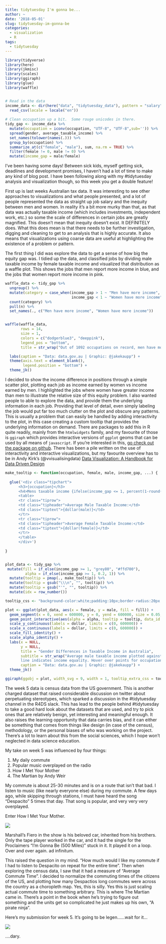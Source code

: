 ```yaml
---
title: tidytuesday I'm gonna be...
author: ~
date: '2018-05-01'
slug: tidytuesday-im-gonna-be
categories: 
  - visualization
  - R
tags: 
  - tidytuesday
---
```


```r
library(tidyverse)
library(here)
library(jkmisc)
library(scales)
library(ggiraph)
library(glue)
library(waffle)


# Read in the data
income_data <- dir(here("data", "tidytuesday_data"), pattern = "salary", full.names = TRUE) %>% 
  read_csv(locale = locale("en"))
 
# Clean occupation up a bit.  Some rouge unicodes in there.
tidy_gap <- income_data %>% 
  mutate(occupation = iconv(occupation, "UTF-8", "UTF-8",sub='')) %>% 
  spread(gender, average_taxable_income) %>%
  set_names(tolower(names(.))) %>% 
  group_by(occupation) %>% 
  summarize_at(c("female", "male"), sum, na.rm = TRUE) %>% 
  filter(female != 0, male != 0) %>% 
  mutate(income_gap = male/female)

```

I've been having some days!  Between sick kids, myself getting sick, deadlines and development promises, I haven't had a lot of time to make any kind of blog post.  I have been following along with my #tidytuesday analysis and visualization though, so this week you get a double feature!

First up is last weeks Australian tax data.  It was interesting to see other approaches to visualizations and what people presented, and a lot of people represented the data as straight up job salary and the inequity between men and women.  In reality it's a bit more murky than that, as that data was actually taxable income (which includes investments, independent work, etc.) so some the scale of differences in certain jobs are greatly magnified.  This doesn't mean that inequity doesn't exist.  It DEFINITELY does.  What this does mean is that there needs to be further investigation, digging and cleaning to get to an analysis that is highly accurate.  It also means that visualizations using coarse data are useful at highlighting the existence of a problem or pattern.

The first thing I did was explore the data to get a sense of how big the equity gap was. I tidied up the data, and classified jobs by dividing male taxable income by female taxable income and visualized that distribution as a waffle plot.  This shows the jobs that men report more income in blue, and the jobs that women report more income in pink.

```r
waffle_data <- tidy_gap %>% 
  ungroup() %>% 
  mutate(category = case_when(income_gap > 1 ~ "Men have more income",
                              income_gap < 1 ~ "Women have more income"))%>% 
  count(category) %>% 
  pull(n) %>% 
  set_names(., c("Men have more income", "Women have more income"))


waffle(waffle_data, 
       rows = 14,
       size = 1,
       colors = c("dodgerblue3", "deeppink"), 
       legend_pos = "bottom", 
       title = str_wrap("Out of 1092 occupations on record, men have more taxable income than women in 1011 of them.  That's 92.5% of occupations for those counting at home.", 70)) + 

  labs(caption = "Data: data.gov.au | Graphic: @jakekaupp") +
  theme(axis.text = element_blank(),
        legend.position = "bottom") +
  theme_jk()
```


I decided to show the income difference in positions through a simple scatter plot, plotting each job as income earned by women vs income earned by men. I highlighted the jobs where women have greater income than men to illustrate the relative size of this equity problem.  I also wanted people to able to explore the data, and provide them the underlying information in each job.  Providing that level of detail, even simply labeling the job would put far too much clutter on the plot and obscure any patterns.  This is usually a problem that can easily be handled by adding interactivity to the plot, in this case creating a custom tooltip that provides the underlying information on demand.  There are packages to add this in R quite readily, mainly from the `htmlwidgets` family, and my favourite of those is `ggiraph` which provides interactive versions of `ggplot` geoms that can be used by all means of `javascript`.  If you're interested in this, [go check out the package on github](https://github.com/davidgohel/ggiraph).  There has been a pile written on the use of interactivity and interactive visualizations, but my favourite overview has to be in Andy Kirk's (@vvisualisingdata) [Data Visualization: A Handbook for Data Driven Design](http://www.visualisingdata.com/book/)

```r

make_tooltip <- function(occupation, female, male, income_gap, ...) {
 
  glue('<div class="tipchart">
      <h3>{occupation}</h3>
      <h4>Mens taxable income {ifelse(income_gap <= 1, percent(1-round(income_gap, 2)), percent(round(income_gap, 2)))} {ifelse(income_gap <= 1, "less", "more")} than womens</h4>
      <table>
      <tr class="tiprow">
      <td class="tipheader">Average Male Taxable Income:</td>
      <td class="tiptext">{dollar(male)}</td>
      </tr>
      <tr class="tiprow">
      <td class="tipheader">Average Female Taxable Income:</td>
      <td class="tiptext">{dollar(female)}</td>
      </tr>
      </table>
      </div>')
  
}


plot_data <- tidy_gap %>% 
 mutate(fill = if_else(income_gap >= 1, "grey80", "#ffd700"),
         alpha = if_else(income_gap >= 1, 0.2, 1)) %>% 
  mutate(tooltip = pmap(., make_tooltip)) %>% 
  mutate(tooltip = gsub("\\\n", "", tooltip)) %>% 
  mutate(tooltip = gsub("'", "", tooltip)) %>% 
  mutate(idx = row_number())

tooltip_css <- "background-color:white;padding:10px;border-radius:20px 20px 20px 20px;border-color:black;border-style:solid;border-width:1px"

plot <- ggplot(plot_data, aes(x = female, y = male, fill = fill)) +
  geom_segment(x = 0, xend = 600000, y = 0, yend = 600000, size = 0.05, color = "grey80") +
  geom_point_interactive(aes(alpha = alpha, tooltip = tooltip, data_id = idx), shape = 21, color = "grey30", size = 3) +
  scale_y_continuous(labels = dollar, limits = c(0, 600000)) +
  scale_x_continuous(labels = dollar, limits = c(0, 600000)) +
  scale_fill_identity() +
  scale_alpha_identity() +
  labs(x = NULL, 
       y = NULL, 
       title = "Gender Differences in Taxable Income in Australia",
       subtitle = str_wrap("Average male taxable income plotted against average female taxable income by occupation. Yellow dots indicate occupations where women have more taxable income than their male counterparts, 
       line indicates income equality. Hover over points for occupation, % difference and detailed income.", 100),
       caption = "Data: data.gov.au | Graphic: @jakekaupp") +
  theme_jk()

ggiraph(ggobj = plot, width_svg = 9, width = 1, tooltip_extra_css = tooltip_css)

```

The week 5 data is census data from the US government.  This is another charged dataset that raised considerable discussion on twitter about perpetuating stereotypes, which sparked a discussion in the #tidytuesday channel in the R4DS slack.  This has lead to the people behind #tidytuesday to take a good hard look about the datasets that are used, and try to pick ones that are relatively benign, yet interesting and meaningful enough.  It also raises the learning opportunity that data carries bias, and it can either be something that comes from things like design (in case of the census), methodology, or the personal biases of who was working on the project.  There's a lot to learn about this from the social sciences, which I hope won't neglected in data science education.

My take on week 5 was influenced by four things:

1. My daily commute
2. Popular music overplayed on the radio
3. How I Met Your Mother
4. The Martian by Andy Weir

My commute is about 25-30 minutes and is on a route that isn't that bad.  I listen to music (like nearly everyone else) during my commute.  A few days ago, while skipping through stations, I must have heard the song "Despacito"  5 times that day.  That song is popular, and very very very overplayed. 

Enter How I Met Your Mother.

![](https://thedoublevision.files.wordpress.com/2014/03/8xgrbm1415hy.jpg)

Marshall's Fiero in the show is his beloved car, inherited from his brothers.  Only the tape player worked in the car, and it had the single for the Proclaimers "I'm Gonna Be (500 Miles)" stuck in it.  It played it on a loop.  Over and over again. ad infinitum.

This raised the question in my mind.  "How much would I like my commute if I had to listen to Despacito on repeat for the entire time".  Then when exploring the census data, I saw that it had a measure of "Average Commute Time".  I decided to normalize the commuting times of the citizens of the US, and plotting how many Despactios long commutes were across the country as a choropleth map.  Yes, this is silly.  Yes this is just scaling actual commute time to something arbitrary.  This is where The Martian came in.  There's a point in the book when he's trying to figure out something and the units get so complicated he just makes up his own, "A pirate ninja".

Here's my submission for week 5.  It's going to be legen......wait for it...

![](https://cdn.rawgit.com/jkaupp/tidytuesdays/2348d94b/week5/tw5_choropleth%20map.png)

....dary.






